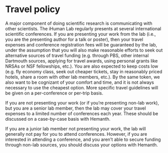 # Travel policy {.unnumbered}

A major component of doing scientific research is communicating with other scientists. The iHuman Lab regularly presents at several international scientific conferences. If you are presenting your work from the lab (i.e., you are the presenting author for a talk or poster), then your travel expenses and conference registration fees will be guaranteed by the lab, under the assumption that you will also make reasonable efforts to seek out alternative sources of travel funding (e.g. through PBS, other internal Dartmouth sources, applying for travel awards, using personal grants like NRSAs or NSF fellowships, etc.). You are also expected to keep costs low (e.g. fly economy class, seek out cheaper tickets, stay in reasonably priced hotels, share a room with other lab members, etc.). By the same token, we also want to be cognizant of your comfort and time, and it is not always necessary to use the cheapest option. More specific travel guidelines will be given on a per-conference or per-trip basis.

If you are not presenting your work (or if you’re presenting non-lab work), but you are a senior lab member, then the lab may cover your travel expenses to a limited number of conferences each year. These should be discussed on a case-by-case basis with Hemanth.

If you are a junior lab member not presenting your work, the lab will generally not pay for you to attend conferences. However, if you are interested in attending a conference, and you aren’t able to secure funding through non-lab sources, you should discuss your options with Hemanth.